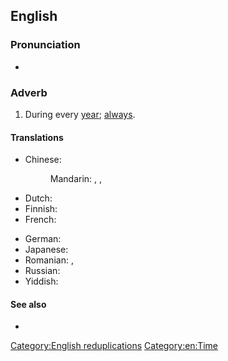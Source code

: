 ==English==

===Pronunciation===
* {{audio|en|En-au-year in, year out.ogg|Audio (AU)}}

===Adverb===
{{en-adv|-}}

# {{lb|en|idiomatic}} During every [[year]]; [[always]].

====Translations====
{{trans-top|during every year}}
* Chinese:
*: Mandarin: {{t+|cmn|年復一年|sc=Hani}}, {{t+|cmn|年复一年|tr=niánfùyīnián|sc=Hani}}, {{t+|cmn|年年|tr=niánnián|sc=Hani}}
* Dutch: {{t+|nl|jaar in jaar uit}}
* Finnish: {{t|fi|vuodesta toiseen}}
* French: {{t+|fr|bon an mal an}}
{{trans-mid}}
* German: {{t+|de|jahraus, jahrein}}
* Japanese: {{t|ja|歳歳年年|tr=さいさいねんねん, saisai-nennen}}
* Romanian: {{t|ro|an de an}}, {{t|ro|de ani de zile}}
* Russian: {{t|ru|из го́да в год}}
* Yiddish: {{t|yi|יאָר אײַן יאָר אויס}}
{{trans-bottom}}

====See also====
* {{l|en|day in, day out}}

[[Category:English reduplications]]
[[Category:en:Time]]